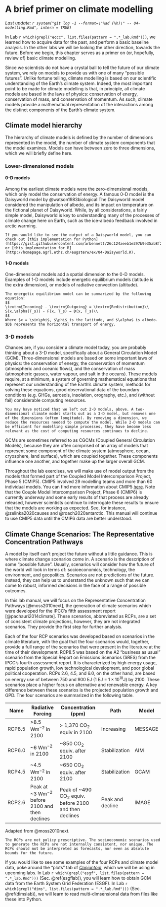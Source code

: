 # A brief primer on climate modelling {#modelling}

_Last update: `r system("git log -1 --format=\"%ad (%h)\" -- 04-modelling.Rmd", intern = TRUE)`_

In Lab `r which(grepl("eccc", list.files(pattern = ".*_lab.Rmd")))`, we learned how to acquire data for the past, and perform a basic baseline analysis. In the other labs we will be looking the other direction, towards the future. Before we begin, this chapter serves as a primer on (or, hopefully, review of) basic climate modelling.

Since we scientists do not have a crystal ball to tell the future of our climate system, we rely on models to provide us with one of many "possible futures". Unlike fortune telling, climate modelling is based on our scientific understanding of the Earth's climate system. Indeed, the most important point to be made for climate modelling is that, in principle, all climate models are based in the laws of physics: conservation of energy, conservation of mass, and conservation of momentum. As such, climate models provide a mathematical representation of the interactions among the distinct components of the Earth's climate system.

## Climate model hierarchy

The hierarchy of climate models is defined by the number of dimensions represented in the model, the number of climate system components that the model examines. Models can have between zero to three dimensions, which we will briefly define here. 

### Lower-dimensioned models 

#### 0-D models

Among the earliest climate models were the zero-dimensional models, which only model the conservation of energy. A famous 0-D model is the Daisyworld model by @watson1983biological The Daisyworld model considered the manipulation of albedo, and its impact on temperature on the fictional planet of Daisyworld. While, by all considerations, a fairly simple model, Daisyworld is key to understanding many of the processes of climate change here on Earth, such as the ice-albedo feedback involved in arctic warming. 

```block
If you would like to see the output of a Daisyworld model, you can check out [this implementation for Python](https://gist.githubusercontent.com/arbennett/26c124aeeb1e397b9e35ab8f2047709a/raw/b49f96332b9aa0d3c96998d24fe761dabdf93ac5/daisyworld.py), or [this implementation for R](http://homepage.agrl.ethz.ch/eugsterw/ex/04-Daisyworld.R).
```

#### 1-D models

One-dimensional models add a spatial dimension to the 0-D models. Examples of 1-D models include energetic equilibrium models (latitude is the extra dimension), or models of radiative convection (altitude). 

```block
The energetic equilibrium model can be summarized by the following equation: 
$$
\textrm{Incoming} - \textrm{Outgoing} = \textrm{Redistribution}\\
S(x,\alpha(T_s)) - F(x, T_s) = D(x, T_s)\\
$$
Where $x = \sin\phi$, $\phi$ is the latitude, and $\alpha$ is albedo. $D$ represents the horizontal transport of energy. 
```

### 3-D models

Chances are, if you consider a climate model today, you are probably thinking about a 3-D model, specifically about a General Circulation Model (GCM). Three-dimensional models are based on some important laws of physics: the conservation of energy, the conservation of momentum (atmospheric and oceanic flows), and the conservation of mass (atmospheric gasses, water vapour, and salt in the oceans). These models require, at a minimum, a system of governing mathematical equations that represent our understanding of the Earth's climate system, methods for solving these equations, good observational data of the boundary conditions (e.g. GHGs, aerosols, insolation, orography, etc.), and (without fail) considerable computing resources.

```block
You may have noticed that we left out 2-D models, above. A two-dimensional climate model starts out as a 3-D model, but removes one of the dimensions (often longitude). By removing a dimension, we reduce the resources needed to compute the model. While 2-D models can be efficient for modelling simple processes, they have become less relevant as the cost of computing resources continues to decline.
```

GCMs are sometimes referred to as CGCMs (Coupled General Circulation Models), because they are often comprised of an array of models that represent some component of the climate system (atmosphere, ocean, cryosphere, land surface), which are coupled together. These components influence one another, and together make up the larger overall GCM. 

Throughout the lab exercises, we will make use of model output from the models that formed part of the Coupled Model Intercomparison Project, Phase 5 (CMIP5). CMIP5 involved 29 modelling teams and more than 60 individual models. You can find more information about CMIP5 [here](https://pcmdi.llnl.gov/mips/cmip5/index.html). Note that the Couple Model Intercomparison Project, Phase 6 (CMIP6) is currently underway and some early results of that process are already released, however scientists continue to interrogate these results to ensure that the models are working as expected. See, for instance, @zelinka2020causes and @roach2020antarctic. This manual will continue to use CMIP5 data until the CMIP6 data are better understood. 

## Climate Change Scenarios: The Representative Concentration Pathways

A model by itself can't project the future without a little guidance. This is where climate change scenarios come in. A scenario is the description of some "possible future". Usually, scenarios will consider how the future of the world will look in terms of: socioeconomics, technology, the environment, and geopolitics. Scenarios are not predictions of the future. Instead, they can help us to understand the unknown such that we can come to robust, informed decisions in the face of a range of possible outcomes. 

In this lab manual, we will focus on the Representative Concentration Pathways [@moss2010next], the generation of climate scenarios which were developed for the IPCC's fifth assessment report [@pachauri2014climate]. These scenarios, abbreviated as RCPs, are a set of consistent climate projections, however, they are not integrated scenarios. They provide the first step for further analysis.

Each of the four RCP scenarios was developed based on scenarios in the climate literature, with the goal that the four scenarios would, together, provide a full range of the scenarios that were present in the literature at the time of their development. RCP8.5 was based on the A2 "business as usual" scenario from the Special Report on Emissions Scenarios (SRES) from the IPCC's fourth assessment report. It is characterized by high energy usage, rapid population growth, low technological development, and poor global political cooperation. RCPs 2.6, 4.5, and 6.0, on the other hand, are based on energy use of between 750 and 900 EJ ($1$ EJ = $1 \times 10^{18}$J) by 2100. These scenarios place a higher focus on alternative and renewable energy. A key difference between these scenarios is the projected population growth and GPD. The four scenarios are summarized in the following table. 


| Name   | Radiative Forcing      | Concentration (ppm)           | Path          | Model   |
|--------|------------------------|-------------------------------|---------------|---------|
| RCP8.5 | >8.5 Wm$^{-2}$ in 2100 | > 1,370 CO$_2$ equiv in 2100  | Increasing    | MESSAGE |
| RCP6.0 | ~6 Wm$^{-2}$ in 2100   | ~850 CO$_2$ equiv. after 2100 | Stabilization | AIM     |
| RCP4.5 | ~4.5 Wm$^{-2}$ in 2100 | ~650 CO$_2$ equiv. after 2100 | Stabilization | GCAM    |
| RCP2.6 | Peak at ~3 Wm$^{-2}$ before 2100 and then declines | Peak of ~490 CO$_2$ equiv. before 2100 and then declines | Peak and decline | IMAGE |
Adapted from @moss2010next.

```block
The RCPs are not policy prescriptive. The socioeconomic scenarios used to generate the RCPs are not internally consistent, nor unique. The RCPs should not be interpreted as forecasts, nor even as absolute bounds for the future. 
```

If you would like to see some examples of the four RCPs and climate model data, poke around the "plots" tab of [_Conjuntool_](https://shiny.conr.ca/conjuntool/), which we will be using in upcoming labs. In Lab `r which(grepl("esgf", list.files(pattern = ".*_lab.Rmd")))` (Sec. \@ref(esgflab)), you will learn how to obtain GCM data from the Earth System Grid Federation (ESGF). In Lab `r which(grepl("dims", list.files(pattern = ".*_lab.Rmd")))` (Sec. \@ref(dimslab)), we will learn to read multi-dimsensional data from files like these into Python. 
